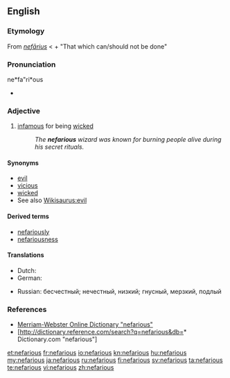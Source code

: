 {{was wotd|2006|February|23}}
==English==

===Etymology===
From {{etyl|la}} ''[[nefarius|nefārius]]'' < {{term|ne-||not|lang=la}} + {{term|fari||to do|lang=la}}
"That which can/should not be done"

===Pronunciation===
ne*fa"ri*ous
* {{rhymes|ɛəriəs}}

===Adjective===
{{en-adj}}

# [[infamous]] for being [[wicked]]
#: ''The '''nefarious''' wizard was known for burning people alive during his secret rituals.''

====Synonyms====
* [[evil]]
* [[vicious]]
* [[wicked]]
* See also [[Wikisaurus:evil]]

====Derived terms====
* [[nefariously]]
* [[nefariousness]]

====Translations====
{{trans-top|infamous for being wicked}}
* Dutch: {{t+|nl|berucht}}
* German: {{t-|de|berüchtigt}}
{{trans-mid}}
* Russian: бесчестный; нечестный, низкий; гнусный, мерзкий, подлый
{{trans-bottom}}

===References===
* [http://www.m-w.com/cgi-bin/dictionary?va=nefarious Merriam-Webster Online Dictionary "nefarious"]
* [http://dictionary.reference.com/search?q=nefarious&db=* Dictionary.com "nefarious"]

[[et:nefarious]]
[[fr:nefarious]]
[[io:nefarious]]
[[kn:nefarious]]
[[hu:nefarious]]
[[my:nefarious]]
[[ja:nefarious]]
[[ru:nefarious]]
[[fi:nefarious]]
[[sv:nefarious]]
[[ta:nefarious]]
[[te:nefarious]]
[[vi:nefarious]]
[[zh:nefarious]]